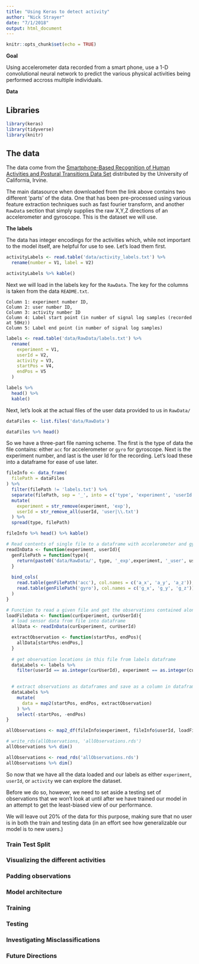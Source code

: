 ```yaml
---
title: "Using Keras to detect activity"
author: "Nick Strayer"
date: "7/1/2018"
output: html_document
---
```


```r
knitr::opts_chunk$set(echo = TRUE)
```

__Goal__

Using accelerometer data recorded from a smart phone, use a 1-D convolutional neural network to predict the various physical activities being performed accross multiple individuals. 

__Data__

## Libraries

```r
library(keras)
library(tidyverse)
library(knitr)
```

## The data

The data come from the [Smartphone-Based Recognition of Human Activities and Postural Transitions Data Set ](http://archive.ics.uci.edu/ml/datasets/Smartphone-Based+Recognition+of+Human+Activities+and+Postural+Transitions) distributed by the University of California, Irvine. 

The main datasource when downloaded from the link above contains two different 'parts' of the data. One that has been pre-processed using various feature extraction techniques such as fast fourier transform, and another `RawData` section that simply supplies the raw X,Y,Z directions of an accelerometer and gyroscope. This is the dataset we will use. 

__The labels__

The data has integer encodings for the activities which, while not important to the model itself, are helpful for use to see. Let's load them first. 

```r
activityLabels <- read.table('data/activity_labels.txt') %>% 
  rename(number = V1, label = V2)

activityLabels %>% kable()
```

Next we will load in the labels key for the `RawData`. The key for the columns is taken from the data `README.txt`. 

```
Column 1: experiment number ID, 
Column 2: user number ID, 
Column 3: activity number ID 
Column 4: Label start point (in number of signal log samples (recorded at 50Hz))
Column 5: Label end point (in number of signal log samples)
```

```r
labels <- read.table('data/RawData/labels.txt') %>% 
  rename(
    experiment = V1,
    userId = V2,
    activity = V3,
    startPos = V4,
    endPos = V5
  )

labels %>% 
  head() %>% 
  kable()
```

Next, let's look at the actual files of the user data provided to us in `RawData/`

```r
dataFiles <- list.files('data/RawData')

dataFiles %>% head()
```

So we have a three-part file naming scheme. The first is the type of data the file contains: either `acc` for accelerometer or `gyro` for gyroscope. Next is the experiment number, and last is the user Id for the recording. Let's load these into a dataframe for ease of use later. 

```r
fileInfo <- data_frame(
  filePath = dataFiles
) %>%
  filter(filePath != 'labels.txt') %>% 
  separate(filePath, sep = '_', into = c('type', 'experiment', 'userId'), remove = FALSE) %>% 
  mutate(
    experiment = str_remove(experiment, 'exp'),
    userId = str_remove_all(userId, 'user|\\.txt')
  ) %>% 
  spread(type, filePath)

fileInfo %>% head() %>% kable()
```

```r
# Read contents of single file to a dataframe with accelerometer and gyro data.
readInData <- function(experiment, userId){
  genFilePath = function(type){
    return(paste0('data/RawData/', type, '_exp',experiment, '_user', userId, '.txt'))
  }  
  
  bind_cols(
    read.table(genFilePath('acc'), col.names = c('a_x', 'a_y', 'a_z')),
    read.table(genFilePath('gyro'), col.names = c('g_x', 'g_y', 'g_z'))
  )
}

# Function to read a given file and get the observations contained along with their classes.
loadFileData <- function(curExperiment, curUserId){
  # load sensor data from file into dataframe
  allData <- readInData(curExperiment, curUserId)

  extractObservation <- function(startPos, endPos){
    allData[startPos:endPos,]
  }
  
  # get observation locations in this file from labels dataframe
  dataLabels <- labels %>% 
    filter(userId == as.integer(curUserId), experiment == as.integer(curExperiment))
  

  # extract observations as dataframes and save as a column in dataframe.
  dataLabels %>% 
    mutate(
      data = map2(startPos, endPos, extractObservation)
    ) %>% 
    select(-startPos, -endPos)
}

allObservations <- map2_df(fileInfo$experiment, fileInfo$userId, loadFileData)

# write_rds(allObservations, 'allObservations.rds')
allObservations %>% dim()
```

```r
allObservations <- read_rds('allObservations.rds')
allObservations %>% dim()
```

So now that we have all the data loaded and our labels as either `experiment`, `userId`, or `activity` we can explore the dataset. 

Before we do so, however, we need to set aside a testing set of observations that we won't look at until after we have trained our model in an attempt to get the least-biased view of our performance. 

We will leave out 20% of the data for this purpose, making sure that no user is in both the train and testing data (in an effort see how generalizable our model is to new users.)

### Train Test Split

### Visualizing the different activities

### Padding observations

### Model architecture

### Training

### Testing

### Investigating Misclassifications

### Future Directions


